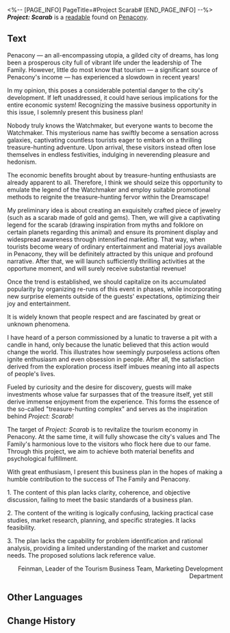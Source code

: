 <%-- [PAGE_INFO]
PageTitle=#Project Scarab#
[END_PAGE_INFO] --%>
{{Readable Infobox
|id           = 331
|partIds      = 190608
|title        = ''Project: Scarab''
|image        = Item Penacony Readable 1.png
|world        = Penacony
|parts        = 1
|author       = <!--to be added-->
|description  = Bocchi's "impressive" business plan, but the content is actually... well...
|part1        = ''Project: Scarab''
|source1      = {{cx|Source missing}}
|characters   = 
|factions     = Penacony; The Family
}}
'''''Project: Scarab''''' is a [[readable]] found on [[Penacony]].
<!--
==Location==
{{Map Embed|<map name>|<marker id>}}
-->
==Text==
{{Size|28|I. Objective}}

Penacony &mdash; an all-encompassing utopia, a gilded city of dreams, has long been a prosperous city full of vibrant life under the leadership of The Family. However, little do most know that tourism &mdash; a significant source of Penacony's income &mdash; has experienced a slowdown in recent years!<br />
{{Color|fire|nobold=1|<u>[Note: Please provide specific data pertaining to the relevant years.]</u>}}

In my opinion, this poses a considerable potential danger to the city's development. If left unaddressed, it could have serious implications for the entire economic system! Recognizing the massive business opportunity in this issue, I solemnly present this business plan!<br />
{{Color|fire|nobold=1|<u>[Note: Please provide supporting evidence for your statements, and refrain from excessive use of exclamation marks.]</u>}}

{{Size|28|II. Activity Format}}

Nobody truly knows the Watchmaker, but everyone wants to become the Watchmaker. This mysterious name has swiftly become a sensation across galaxies, captivating countless tourists eager to embark on a thrilling treasure-hunting adventure. Upon arrival, these visitors instead often lose themselves in endless festivities, indulging in neverending pleasure and hedonism.<br />
{{Color|fire|nobold=1|<u>[Note: Please use concise and precise language.]</u>}}

The economic benefits brought about by treasure-hunting enthusiasts are already apparent to all. Therefore, I think we should seize this opportunity to emulate the legend of the Watchmaker and employ suitable promotional methods to reignite the treasure-hunting fervor within the Dreamscape!

My preliminary idea is about creating an exquisitely crafted piece of jewelry (such as a scarab made of gold and gems). Then, we will give a captivating legend for the scarab (drawing inspiration from myths and folklore on certain planets regarding this animal) and ensure its prominent display and widespread awareness through intensified marketing. That way, when tourists become weary of ordinary entertainment and material joys available in Penacony, they will be definitely attracted by this unique and profound narrative. After that, we will launch sufficiently thrilling activities at the opportune moment, and will surely receive substantial revenue!<br />
{{Color|fire|nobold=1|<u>[Note: Refrain from excessive use of subjective language such as "I think," "I believe," and "definitely."]</u>}}

Once the trend is established, we should capitalize on its accumulated popularity by organizing re-runs of this event in phases, while incorporating new surprise elements outside of the guests' expectations, optimizing their joy and entertainment.{{Color|fire|nobold=1|<u>[Note: Objectively present the reasons why the aforementioned strategies may prove effective supported by reliable arguments, and elaborate in detail the events to be re-run and what the surprise elements will be.]</u>}}

{{Size|28|III. Market Analysis}}

It is widely known that people respect and are fascinated by great or unknown phenomena.{{Color|fire|nobold=1|<u>[Note: It is also widely known that the "Market Analysis" section should be based on market research reports, data modeling analysis, and supporting arguments, rather than personal beliefs.]</u>}}

I have heard of a person commissioned by a lunatic to traverse a pit with a candle in hand, only because the lunatic believed that this action would change the world. This illustrates how seemingly purposeless actions often ignite enthusiasm and even obsession in people. After all, the satisfaction derived from the exploration process itself imbues meaning into all aspects of people's lives.<br />
{{Color|fire|nobold=1|<u>[Note: Refrain from speculative analyses devoid of users' actual needs as the premise.]</u>}}

Fueled by curiosity and the desire for discovery, guests will make investments whose value far surpasses that of the treasure itself, yet still derive immense enjoyment from the experience. This forms the essence of the so-called "treasure-hunting complex" and serves as the inspiration behind ''Project: Scarab''!<br />
{{Color|fire|nobold=1|<u> [Note: Avoid elaborating extensively on your design inspiration, quoting obscure references, or fabricating abstract concepts in a business plan.]</u>}}

{{Size|28|IV. Conclusion}}

The target of ''Project: Scarab'' is to revitalize the tourism economy in Penacony. At the same time, it will fully showcase the city's values and The Family's harmonious love to the visitors who flock here due to our fame. Through this project, we aim to achieve both material benefits and psychological fulfillment.

With great enthusiasm, I present this business plan in the hopes of making a humble contribution to the success of The Family and Penacony.


{{Size|28|Feedback}}

1. The content of this plan lacks clarity, coherence, and objective discussion, failing to meet the basic standards of a business plan.

2. The content of the writing is logically confusing, lacking practical case studies, market research, planning, and specific strategies. It lacks feasibility.

3. The plan lacks the capability for problem identification and rational analysis, providing a limited understanding of the market and customer needs. The proposed solutions lack reference value.

{{Color|fire|nobold=1|{{Size|28|In conclusion, the business plan is hereby rejected.}}}}

<div align="right">Feinman, Leader of the Tourism Business Team, Marketing Development Department</div>

<!--
==Trivia==
* 
-->
==Other Languages==
{{Other Languages
|en   = ''Project: Scarab''
|zhs  = 《圣甲虫计划》
|zht  = 《聖甲蟲計畫》
|ja   = 『スカラベシール計画』
|ko   = ≪스카라브 계획≫
|es   = «Proyecto Escarabajo»
|fr   = ''Projet scarabée''
|ru   = Проект «Скарабей»
|th   = "โครงการแมลงศักดิ์สิทธิ์"
|vi   = "Kế Hoạch Bọ Cánh Cứng"
|de   = „Projekt: Skarabäus“
|id   = "Proyek Kumbang Suci"
|pt   = Projeto: Escaravelho
}}

==Change History==
{{Change History|2.1}}